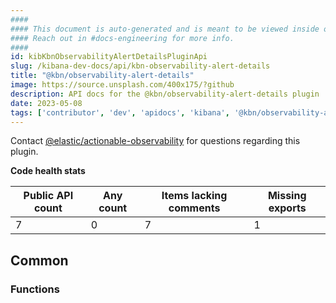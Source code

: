 ```yaml
---
####
#### This document is auto-generated and is meant to be viewed inside our experimental, new docs system.
#### Reach out in #docs-engineering for more info.
####
id: kibKbnObservabilityAlertDetailsPluginApi
slug: /kibana-dev-docs/api/kbn-observability-alert-details
title: "@kbn/observability-alert-details"
image: https://source.unsplash.com/400x175/?github
description: API docs for the @kbn/observability-alert-details plugin
date: 2023-05-08
tags: ['contributor', 'dev', 'apidocs', 'kibana', '@kbn/observability-alert-details']
---
```




Contact [@elastic/actionable-observability](https://github.com/orgs/elastic/teams/actionable-observability) for questions regarding this plugin.

**Code health stats**

| Public API count  | Any count | Items lacking comments | Missing exports |
|-------------------|-----------|------------------------|-----------------|
| 7 | 0 | 7 | 1 |

## Common

### Functions
<DocDefinitionList data={kbnObservabilityAlertDetailsObj.common.functions}/>

